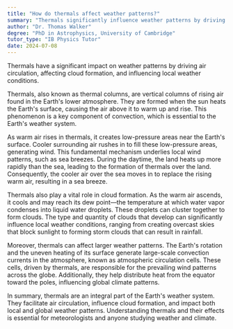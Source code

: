 ```yaml
---
title: "How do thermals affect weather patterns?"
summary: "Thermals significantly influence weather patterns by driving air circulation, affecting cloud formation, and influencing local weather conditions."
author: "Dr. Thomas Walker"
degree: "PhD in Astrophysics, University of Cambridge"
tutor_type: "IB Physics Tutor"
date: 2024-07-08
---
```


Thermals have a significant impact on weather patterns by driving air circulation, affecting cloud formation, and influencing local weather conditions.

Thermals, also known as thermal columns, are vertical columns of rising air found in the Earth's lower atmosphere. They are formed when the sun heats the Earth's surface, causing the air above it to warm up and rise. This phenomenon is a key component of convection, which is essential to the Earth's weather system.

As warm air rises in thermals, it creates low-pressure areas near the Earth's surface. Cooler surrounding air rushes in to fill these low-pressure areas, generating wind. This fundamental mechanism underlies local wind patterns, such as sea breezes. During the daytime, the land heats up more rapidly than the sea, leading to the formation of thermals over the land. Consequently, the cooler air over the sea moves in to replace the rising warm air, resulting in a sea breeze.

Thermals also play a vital role in cloud formation. As the warm air ascends, it cools and may reach its dew point—the temperature at which water vapor condenses into liquid water droplets. These droplets can cluster together to form clouds. The type and quantity of clouds that develop can significantly influence local weather conditions, ranging from creating overcast skies that block sunlight to forming storm clouds that can result in rainfall.

Moreover, thermals can affect larger weather patterns. The Earth's rotation and the uneven heating of its surface generate large-scale convection currents in the atmosphere, known as atmospheric circulation cells. These cells, driven by thermals, are responsible for the prevailing wind patterns across the globe. Additionally, they help distribute heat from the equator toward the poles, influencing global climate patterns.

In summary, thermals are an integral part of the Earth's weather system. They facilitate air circulation, influence cloud formation, and impact both local and global weather patterns. Understanding thermals and their effects is essential for meteorologists and anyone studying weather and climate.
    